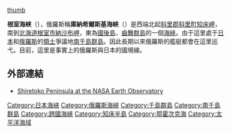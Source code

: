 {{unreferenced|time=2009-4-21}}
[[file:Проливы_Курильских_островов_Юг.png|thumb]]

'''根室海峡'''（{{jpn|j=根室海峡|hg=ねむろかいきょう|rm=Nemuro kaikyō|f=y}}），俄羅斯稱'''庫納希爾斯基海峽'''（{{lang-rus|Кунаширский пролив|Kunashirsky oriliv}}）是西端北起[[斜里郡|斜里郡]][[斜里町|斜里町]][[知床岬|知床岬]]，南到[[北海道|北海道]][[根室市|根室市]][[納沙布岬|納沙布岬]]，東為[[國後島|國後島]]、[[齒舞群島|齒舞群島]]的一個[[海峽|海峽]]。由于這里處于[[日本|日本]]和[[俄羅斯|俄羅斯]]的[[領土|領土]]爭議地[[南千島群島|南千島群島]]。因此長期以來俄羅斯的艦艇都會在這里巡弋。目前，這里是事實上的俄羅斯與日本的國境線。

==外部連結==
* [http://earthobservatory.nasa.gov/Newsroom/NewImages/images.php3?img_id=18081 Shiretoko Peninsula at the NASA Earth Observatory] {{Wayback|url=http://earthobservatory.nasa.gov/Newsroom/NewImages/images.php3?img_id=18081 |date=20080708202526 }}

{{千島群島}}

[[Category:日本海峡|Category:日本海峡]]
[[Category:俄羅斯海峽|Category:俄羅斯海峽]]
[[Category:千島群島|Category:千島群島]]
[[Category:南千島群島|Category:南千島群島]]
[[Category:跨國海峽|Category:跨國海峽]]
[[Category:知床半島|Category:知床半島]]
[[Category:鄂霍次克海|Category:鄂霍次克海]]
[[Category:太平洋海域|Category:太平洋海域]]